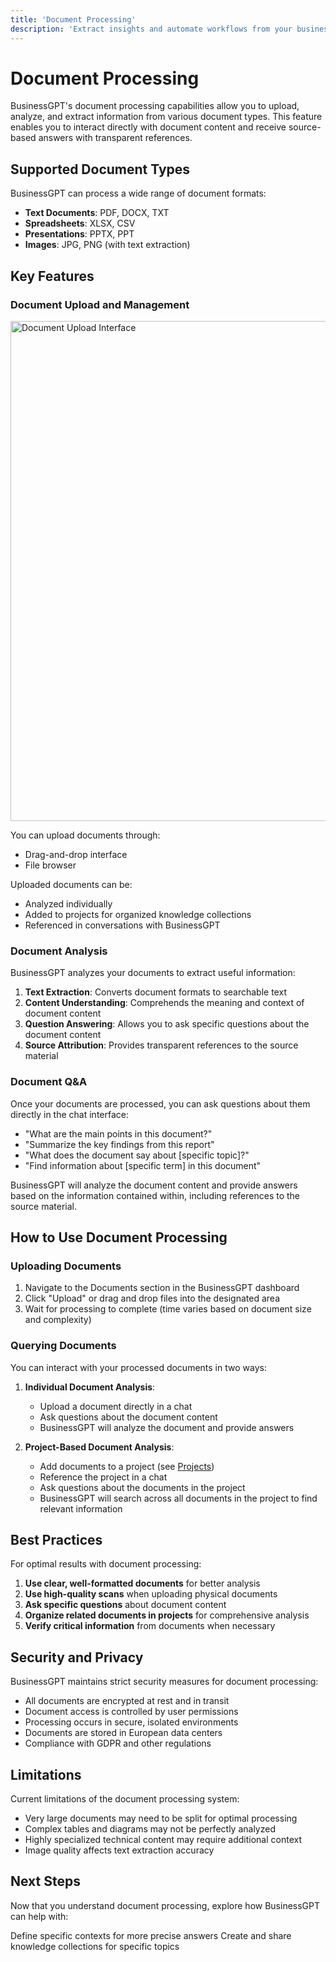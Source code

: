 ```yaml
---
title: 'Document Processing'
description: 'Extract insights and automate workflows from your business documents'
---
```


# Document Processing

BusinessGPT's document processing capabilities allow you to upload, analyze, and extract information from various document types. This feature enables you to interact directly with document content and receive source-based answers with transparent references.

## Supported Document Types

BusinessGPT can process a wide range of document formats:

- **Text Documents**: PDF, DOCX, TXT
- **Spreadsheets**: XLSX, CSV
- **Presentations**: PPTX, PPT
- **Images**: JPG, PNG (with text extraction)

## Key Features

### Document Upload and Management

<img
  src="/images/hero-light.png"
  alt="Document Upload Interface"
  width="800"
/>

You can upload documents through:
- Drag-and-drop interface
- File browser

Uploaded documents can be:
- Analyzed individually
- Added to projects for organized knowledge collections
- Referenced in conversations with BusinessGPT

### Document Analysis

BusinessGPT analyzes your documents to extract useful information:

1. **Text Extraction**: Converts document formats to searchable text
2. **Content Understanding**: Comprehends the meaning and context of document content
3. **Question Answering**: Allows you to ask specific questions about the document content
4. **Source Attribution**: Provides transparent references to the source material

### Document Q&A

Once your documents are processed, you can ask questions about them directly in the chat interface:

- "What are the main points in this document?"
- "Summarize the key findings from this report"
- "What does the document say about [specific topic]?"
- "Find information about [specific term] in this document"

BusinessGPT will analyze the document content and provide answers based on the information contained within, including references to the source material.

## How to Use Document Processing

### Uploading Documents

1. Navigate to the Documents section in the BusinessGPT dashboard
2. Click "Upload" or drag and drop files into the designated area
3. Wait for processing to complete (time varies based on document size and complexity)

### Querying Documents

You can interact with your processed documents in two ways:

1. **Individual Document Analysis**:
   - Upload a document directly in a chat
   - Ask questions about the document content
   - BusinessGPT will analyze the document and provide answers

2. **Project-Based Document Analysis**:
   - Add documents to a project (see [Projects](/features/projects))
   - Reference the project in a chat
   - Ask questions about the documents in the project
   - BusinessGPT will search across all documents in the project to find relevant information

## Best Practices

For optimal results with document processing:

1. **Use clear, well-formatted documents** for better analysis
2. **Use high-quality scans** when uploading physical documents
3. **Ask specific questions** about document content
4. **Organize related documents in projects** for comprehensive analysis
5. **Verify critical information** from documents when necessary

## Security and Privacy

BusinessGPT maintains strict security measures for document processing:

- All documents are encrypted at rest and in transit
- Document access is controlled by user permissions
- Processing occurs in secure, isolated environments
- Documents are stored in European data centers
- Compliance with GDPR and other regulations

## Limitations

Current limitations of the document processing system:

- Very large documents may need to be split for optimal processing
- Complex tables and diagrams may not be perfectly analyzed
- Highly specialized technical content may require additional context
- Image quality affects text extraction accuracy

## Next Steps

Now that you understand document processing, explore how BusinessGPT can help with:

<CardGroup>
  <Card 
    title="Instructions" 
    icon="list-check" 
    href="/features/instructions"
  >
    Define specific contexts for more precise answers
  </Card>
  <Card 
    title="Projects" 
    icon="folder-open" 
    href="/features/projects"
  >
    Create and share knowledge collections for specific topics
  </Card>
</CardGroup>
